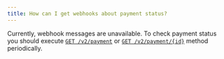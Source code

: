 ```yaml
---
title: How can I get webhooks about payment status?
---
```


Currently, webhook messages are unavailable. To check payment status you should execute 
[`GET /v2/payment`](/api-reference/endpoint/get-v2-payment) or 
[`GET /v2/payment/{id}`](/api-reference/endpoint/get-v2-payment-id) method periodically.